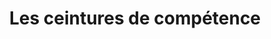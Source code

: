 ---
expert: ""
metadata:
  title: "Les ceintures de compétence - Out of the Books"
  description: >-
    Rencontre avec Yves Khordoc
  robots:
    index: true
    follow: true
published: true
title: "Les ceintures de compétence"
description: >-
  Rencontre avec Yves Khordoc
publishDate: 2023-11-06T00:00:00.000Z
category: live
tags:
  - live
  - education
image: "https://i.ytimg.com/vi/FnlVERG0fqA/sddefault.jpg"
duration: "50min"
media:
  type: "youtube"
  videoUrl: "https://www.youtube.com/watch?v=FnlVERG0fqA"
---